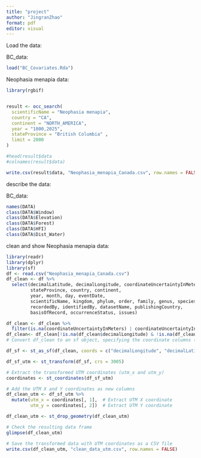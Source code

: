```yaml
---
title: "project"
author: "JingranZhao"
format: pdf
editor: visual
---
```


Load the data:

BC_data:

```r
load("BC_Covariates.Rda")
```

Neophasia menapia data:

```r
library(rgbif)


result <- occ_search(
  scientificName = "Neophasia menapia",
  country = "CA",                
  continent = "NORTH_AMERICA",  
  year = "1000,2025",  
  stateProvince = "British Columbia" ,
  limit = 2000                    
)

#head(result$data
#colnames(result$data)

write.csv(result$data, "Neophasia_menapia_Canada.csv", row.names = FALSE)

```

describe the data:

BC_data:

```r
names(DATA)
class(DATA$Window)
class(DATA$Elevation)
class(DATA$Forest)
class(DATA$HFI)
class(DATA$Dist_Water)
```

clean and show Neophasia menapia data:

```r
library(readr)
library(dplyr)
library(sf)
df <- read.csv("Neophasia_menapia_Canada.csv")
df_clean <- df %>%
  select(decimalLatitude, decimalLongitude, coordinateUncertaintyInMeters,
         stateProvince, country, continent,
         year, month, day, eventDate,
         scientificName, kingdom, phylum, order, family, genus, species, taxonRank,
         recordedBy, identifiedBy, datasetName, publishingCountry,
         basisOfRecord, occurrenceStatus, issues)

df_clean <- df_clean %>%
  filter(is.na(coordinateUncertaintyInMeters) | coordinateUncertaintyInMeters <= 1000)
df_clean<- df_clean[!is.na(df_clean$decimalLongitude) & !is.na(df_clean$decimalLatitude), ]
# Convert df_clean to an sf object, specifying the coordinate columns (decimalLongitude, decimalLatitude)

df_sf <- st_as_sf(df_clean, coords = c("decimalLongitude", "decimalLatitude"), crs = 4326, agr = "constant")

df_sf_utm <- st_transform(df_sf, crs = 3005) 

# Extract the transformed UTM coordinates (utm_x and utm_y)
coordinates <- st_coordinates(df_sf_utm)

# Add the UTM X and Y coordinates as new columns
df_clean_utm <- df_sf_utm %>%
  mutate(utm_x = coordinates[, 1],  # Extract UTM X coordinate
         utm_y = coordinates[, 2])  # Extract UTM Y coordinate

df_clean_utm <- st_drop_geometry(df_clean_utm)

# Check the resulting data frame
glimpse(df_clean_utm)

# Save the transformed data with UTM coordinates as a CSV file
write.csv(df_clean_utm, "clean_data_utm.csv", row.names = FALSE)
```
